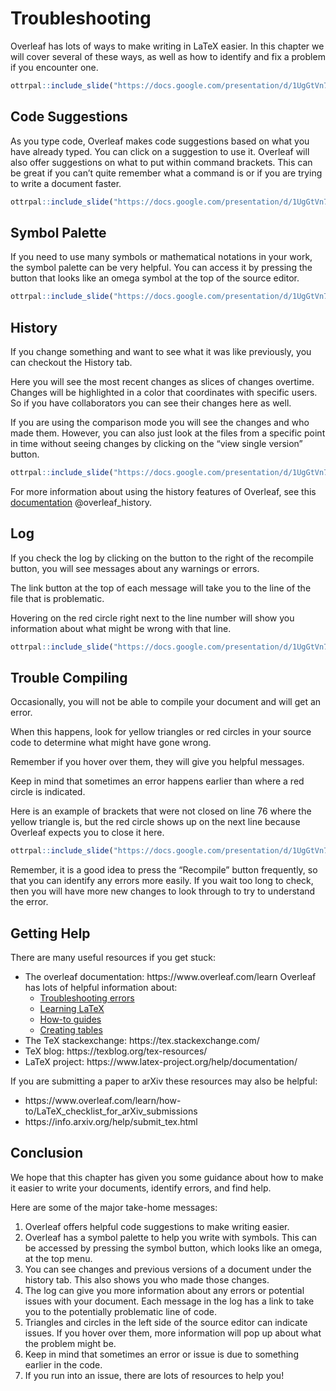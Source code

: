 
# Troubleshooting

Overleaf has lots of ways to make writing in LaTeX easier. In this chapter we will cover several of these ways, as well as how to identify and fix a problem if you encounter one.

```r
ottrpal::include_slide("https://docs.google.com/presentation/d/1UgGtVn7RsqdQ4pJxDk_dueSyREHcH-uWTNAT27E2mG8/edit#slide=id.g1c84a339a79_0_39")
```

## Code Suggestions

As you type code, Overleaf makes code suggestions based on what you have already typed. You can click on a suggestion to use it. Overleaf will also offer suggestions on what to put within command brackets. This can be great if you can't quite remember what a command is or if you are trying to write a document faster.


```r
ottrpal::include_slide("https://docs.google.com/presentation/d/1UgGtVn7RsqdQ4pJxDk_dueSyREHcH-uWTNAT27E2mG8/edit#slide=id.g1c917691280_100_0")
```

## Symbol Palette

If you need to use many symbols or mathematical notations in your work, the symbol palette can be very helpful. You can access it by pressing the button that looks like an omega symbol at the top of the source editor.

```r
ottrpal::include_slide("https://docs.google.com/presentation/d/1UgGtVn7RsqdQ4pJxDk_dueSyREHcH-uWTNAT27E2mG8/edit#slide=id.g1c917691280_100_7")
```


## History

If you change something and want to see what it was like previously, you can checkout the History tab. 

Here you will see the most recent changes as slices of changes overtime. Changes will be highlighted in a color that coordinates with specific users. So if you have collaborators you can see their changes here as well.

If you are using the comparison mode you will see the changes and who made them. However, you can also just look at the files from a specific point in time without seeing changes by clicking on the "view single version" button.

```r
ottrpal::include_slide("https://docs.google.com/presentation/d/1UgGtVn7RsqdQ4pJxDk_dueSyREHcH-uWTNAT27E2mG8/edit#slide=id.g1cc5927a0b3_0_12")
```

For more information about using the history features of Overleaf, see this [documentation](https://www.overleaf.com/learn/latex/Using_the_History_feature) @overleaf_history.

## Log

If you check the log by clicking on the button to the right of the recompile button, you will see messages about any warnings or errors.

The link button at the top of each message will take you to the line of the file that is problematic. 

Hovering on the red circle right next to the line number will show you information about what might be wrong with that line.

```r
ottrpal::include_slide("https://docs.google.com/presentation/d/1UgGtVn7RsqdQ4pJxDk_dueSyREHcH-uWTNAT27E2mG8/edit#slide=id.g1cc5927a0b3_0_17")
```


## Trouble Compiling

Occasionally, you will not be able to compile your document and will get an error. 

When this happens, look for yellow triangles or red circles in your source code to determine what might have gone wrong.

Remember if you hover over them, they will give you helpful messages. 

Keep in mind that sometimes an error happens earlier than where a red circle is indicated. 

Here is an example of brackets that were not closed on line 76 where the yellow triangle is, but the red circle shows up on the next line because Overleaf expects you to close it here.

```r
ottrpal::include_slide("https://docs.google.com/presentation/d/1UgGtVn7RsqdQ4pJxDk_dueSyREHcH-uWTNAT27E2mG8/edit#slide=id.g1c917691280_100_39")
```

<div class = "warning">
Remember, it is a good idea to press the "Recompile" button frequently, so that you can identify any errors more easily. If you wait too long to check, then you will have more new changes to look through to try to understand the error.
</div>


## Getting Help


There are many useful resources if you get stuck:

- The overleaf documentation: https://www.overleaf.com/learn
Overleaf has lots of helpful information about:
    - [Troubleshooting errors](https://www.overleaf.com/learn/latex/Errors)
    - [Learning LaTeX](https://www.overleaf.com/learn/latex/Learn_LaTeX_in_30_minutes)
    - [How-to guides](https://www.overleaf.com/learn/how-to)
    - [Creating tables](https://www.overleaf.com/learn/latex/Tables)  
- The TeX stackexchange: https://tex.stackexchange.com/
- TeX blog: https://texblog.org/tex-resources/
- LaTeX project: https://www.latex-project.org/help/documentation/

If you are submitting a paper to arXiv these resources may also be helpful:

- https://www.overleaf.com/learn/how-to/LaTeX_checklist_for_arXiv_submissions
- https://info.arxiv.org/help/submit_tex.html

## Conclusion

We hope that this chapter has given you some guidance about how to make it easier to write your documents, identify errors, and find help.

Here are some of the major take-home messages:

1. Overleaf offers helpful code suggestions to make writing easier.
1. Overleaf has a symbol palette to help you write with symbols. This can be accessed by pressing the symbol button, which looks like an omega, at the top menu.
1. You can see changes and previous versions of a document under the history tab. This also shows you who made those changes.
1. The log can give you more information about any errors or potential issues with your document. Each message in the log has a link to take you to the potentially problematic line of code.
1. Triangles and circles in the left side of the source editor can indicate issues. If you hover over them, more information will pop up about what the problem might be.
1. Keep in mind that sometimes an error or issue is due to something earlier in the code.
1. If you run into an issue, there are lots of resources to help you!


